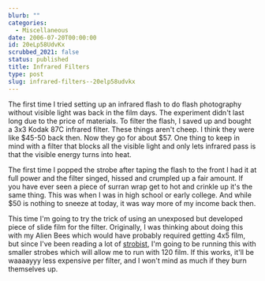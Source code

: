 ```yaml
---
blurb: ""
categories:
  - Miscellaneous
date: 2006-07-20T00:00:00
id: 20eLp58UdvKx
scrubbed_2021: false
status: published
title: Infrared Filters
type: post
slug: infrared-filters--20elp58udvkx
---
```


The first time I tried setting up an infrared flash to do flash
photography without visible light was back in the film days. The
experiment didn't last long due to the price of materials. To
filter the flash, I saved up and bought a 3x3 Kodak 87C infrared
filter. These things aren't cheep. I think they were like $45-50
back then. Now they go for about $57. One thing to keep in mind
with a filter that blocks all the visible light and only lets
infrared pass is that the visible energy turns into heat.

The first time I popped the strobe after taping the flash to the
front I had it at full power and the filter singed, hissed and
crumpled up a fair amount. If you have ever seen a piece of surran
wrap get to hot and crinkle up it's the same thing. This was when I
was in high school or early college. And while $50 is nothing to
sneeze at today, it was way more of my income back then.

This time I'm going to try the trick of using an unexposed but
developed piece of slide film for the filter. Originally, I was
thinking about doing this with my Alien Bees which would have
probably required getting 4x5 film, but since I've been reading a
lot of [strobist](http://strobist.blogspot.com/), I'm going to be
running this with smaller strobes which will allow me to run with
120 film. If this works, it'll be waaaayyy less expensive per
filter, and I won't mind as much if they burn themselves up.